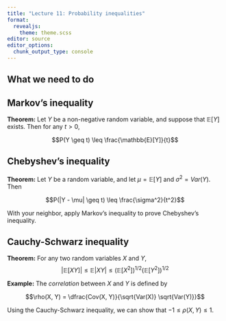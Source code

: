 ```yaml
---
title: "Lecture 11: Probability inequalities"
format: 
  revealjs:
    theme: theme.scss
editor: source
editor_options: 
  chunk_output_type: console
---
```


## What we need to do

## Markov's inequality

**Theorem:** Let $Y$ be a non-negative random variable, and suppose that $\mathbb{E}[Y]$ exists. Then for any $t > 0$, 

$$P(Y \geq t) \leq \frac{\mathbb{E}[Y]}{t}$$

## Chebyshev's inequality

**Theorem:** Let $Y$ be a random variable, and let $\mu = \mathbb{E}[Y]$ and $\sigma^2 = Var(Y)$. Then

$$P(|Y - \mu| \geq t) \leq \frac{\sigma^2}{t^2}$$

With your neighbor, apply Markov's inequality to prove Chebyshev's inequality.

## Cauchy-Schwarz inequality

**Theorem:** For any two random variables $X$ and $Y$,
$$|\mathbb{E}[XY]| \leq \mathbb{E}|XY| \leq (\mathbb{E}[X^2])^{1/2}(\mathbb{E}[Y^2])^{1/2}$$

**Example:** The *correlation* between $X$ and $Y$ is defined by

$$\rho(X, Y) = \dfrac{Cov(X, Y)}{\sqrt{Var(X)} \sqrt{Var(Y)}}$$

Using the Cauchy-Schwarz inequality, we can show that $-1 \leq \rho(X, Y) \leq 1$.